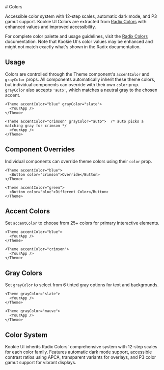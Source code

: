 
<Section size="1">

<Palette />
# Colors

Accessible color system with 12-step scales, automatic dark mode, and P3 gamut support. Kookie UI Colors are extracted from [Radix Colors](https://www.radix-ui.com/colors) with enhanced values and improved accessibility. 

For complete color palette and usage guidelines, visit the [Radix Colors](https://www.radix-ui.com/colors) documentation. Note that Kookie UI's color values may be enhanced and might not match exactly what's shown in the Radix documentation.

</Section>

<Section size="1">

## Usage

Colors are controlled through the Theme component's `accentColor` and `grayColor` props. All components automatically inherit these theme colors, but individual components can override with their own `color` prop. `grayColor` also accepts `'auto'`, which matches a neutral gray to the chosen accent.

<CodeBlock>

```tsx
<Theme accentColor="blue" grayColor="slate">
  <YourApp />
</Theme>
```

</CodeBlock>

<CodeBlock>

```tsx
<Theme accentColor="crimson" grayColor="auto">  /* auto picks a matching gray for crimson */
  <YourApp />
</Theme>
```

</CodeBlock>

</Section>


<Section size="1">

## Component Overrides

Individual components can override theme colors using their `color` prop.

<CodeBlock>

```tsx
<Theme accentColor="blue">
  <Button color="crimson">Override</Button>
</Theme>
```

</CodeBlock>

<CodeBlock>

```tsx
<Theme accentColor="green">
  <Button color="blue">Different Color</Button>
</Theme>
```

</CodeBlock>

</Section>



<Section size="1">

## Accent Colors

Set `accentColor` to choose from 25+ colors for primary interactive elements.

<CodeBlock>

```tsx
<Theme accentColor="blue">
  <YourApp />
</Theme>
```

</CodeBlock>

<CodeBlock>

```tsx
<Theme accentColor="crimson">
  <YourApp />
</Theme>
```

</CodeBlock>

</Section>



<Section size="1">

## Gray Colors

Set `grayColor` to select from 6 tinted gray options for text and backgrounds.

<CodeBlock>

```tsx
<Theme grayColor="slate">
  <YourApp />
</Theme>
```

</CodeBlock>

<CodeBlock>

```tsx
<Theme grayColor="mauve">
  <YourApp />
</Theme>
```

</CodeBlock>

</Section>



<Section size="1">

## Color System

Kookie UI inherits Radix Colors' comprehensive system with 12-step scales for each color family. Features automatic dark mode support, accessible contrast ratios using APCA, transparent variants for overlays, and P3 color gamut support for vibrant displays.

</Section>